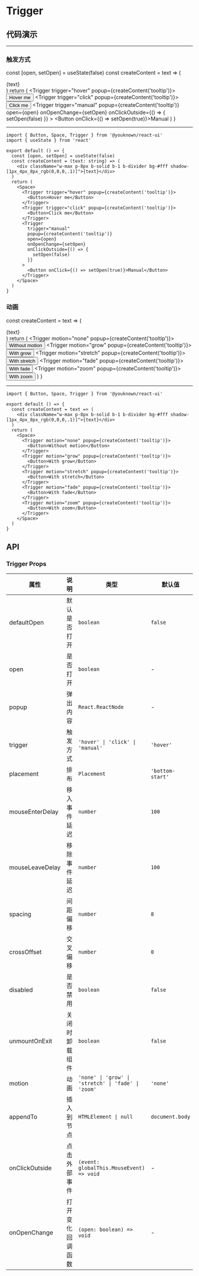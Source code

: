 # Trigger

## 代码演示


---

### 触发方式

  const [open, setOpen] = useState(false)
  const createContent = text => (
    <div className="w-max p-8px b-solid b-1 b-divider bg-#fff shadow-[1px_4px_8px_rgb(0,0,0,.1)]">{text}</div>
  )
  return (
    <Space>
      <Trigger trigger="hover" popup={createContent('tooltip')}>
        <Button>Hover me</Button>
      </Trigger>
      <Trigger trigger="click" popup={createContent('tooltip')}>
        <Button>Click me</Button>
      </Trigger>
      <Trigger
        trigger="manual"
        popup={createContent('tooltip')}
        open={open}
        onOpenChange={setOpen}
        onClickOutside={() => {
          setOpen(false)
        }}
      >
        <Button onClick={() => setOpen(true)}>Manual</Button>
      </Trigger>
    </Space>
  )
}

<TriggerMethods />

---

```tsx
import { Button, Space, Trigger } from '@youknown/react-ui'
import { useState } from 'react'

export default () => {
  const [open, setOpen] = useState(false)
  const createContent = (text: string) => (
    <div className="w-max p-8px b-solid b-1 b-divider bg-#fff shadow-[1px_4px_8px_rgb(0,0,0,.1)]">{text}</div>
  )
  return (
    <Space>
      <Trigger trigger="hover" popup={createContent('tooltip')}>
        <Button>Hover me</Button>
      </Trigger>
      <Trigger trigger="click" popup={createContent('tooltip')}>
        <Button>Click me</Button>
      </Trigger>
      <Trigger
        trigger="manual"
        popup={createContent('tooltip')}
        open={open}
        onOpenChange={setOpen}
        onClickOutside={() => {
          setOpen(false)
        }}
      >
        <Button onClick={() => setOpen(true)}>Manual</Button>
      </Trigger>
    </Space>
  )
}
```

### 动画

  const createContent = text => (
    <div className="w-max p-8px b-solid b-1 b-divider bg-#fff shadow-[1px_4px_8px_rgb(0,0,0,.1)]">{text}</div>
  )
  return (
    <Space>
      <Trigger motion="none" popup={createContent('tooltip')}>
        <Button>Without motion</Button>
      </Trigger>
      <Trigger motion="grow" popup={createContent('tooltip')}>
        <Button>With grow</Button>
      </Trigger>
      <Trigger motion="stretch" popup={createContent('tooltip')}>
        <Button>With stretch</Button>
      </Trigger>
      <Trigger motion="fade" popup={createContent('tooltip')}>
        <Button>With fade</Button>
      </Trigger>
      <Trigger motion="zoom" popup={createContent('tooltip')}>
        <Button>With zoom</Button>
      </Trigger>
    </Space>
  )
}

<TriggerMotion />

---

```tsx
import { Button, Space, Trigger } from '@youknown/react-ui'

export default () => {
  const createContent = text => (
    <div className="w-max p-8px b-solid b-1 b-divider bg-#fff shadow-[1px_4px_8px_rgb(0,0,0,.1)]">{text}</div>
  )
  return (
    <Space>
      <Trigger motion="none" popup={createContent('tooltip')}>
        <Button>Without motion</Button>
      </Trigger>
      <Trigger motion="grow" popup={createContent('tooltip')}>
        <Button>With grow</Button>
      </Trigger>
      <Trigger motion="stretch" popup={createContent('tooltip')}>
        <Button>With stretch</Button>
      </Trigger>
      <Trigger motion="fade" popup={createContent('tooltip')}>
        <Button>With fade</Button>
      </Trigger>
      <Trigger motion="zoom" popup={createContent('tooltip')}>
        <Button>With zoom</Button>
      </Trigger>
    </Space>
  )
}
```

## API

### Trigger Props

| 属性            | 说明             | 类型                                                | 默认值           |
| --------------- | ---------------- | --------------------------------------------------- | ---------------- |
| defaultOpen     | 默认是否打开     | `boolean`                                           | `false`          |
| open            | 是否打开         | `boolean`                                           | -                |
| popup           | 弹出内容         | `React.ReactNode`                                   | -                |
| trigger         | 触发方式         | `'hover' \| 'click' \| 'manual'`                    | `'hover'`        |
| placement       | 排布             | `Placement`                                         | `'bottom-start'` |
| mouseEnterDelay | 移入事件延迟     | `number`                                            | `100`            |
| mouseLeaveDelay | 移除事件延迟     | `number`                                            | `100`            |
| spacing         | 间距偏移         | `number`                                            | `8`              |
| crossOffset     | 交叉偏移         | `number`                                            | `0`              |
| disabled        | 是否禁用         | `boolean`                                           | `false`          |
| unmountOnExit   | 关闭时卸载组件   | `boolean`                                           | `false`          |
| motion          | 动画             | `'none' \| 'grow' \| 'stretch' \| 'fade' \| 'zoom'` | `'none'`         |
| appendTo        | 插入到节点       | `HTMLElement \| null`                               | `document.body`  |
| onClickOutside  | 点击外部事件     | `(event: globalThis.MouseEvent) => void`            | -                |
| onOpenChange    | 打开变化回调函数 | `(open: boolean) => void`                           | -                |
